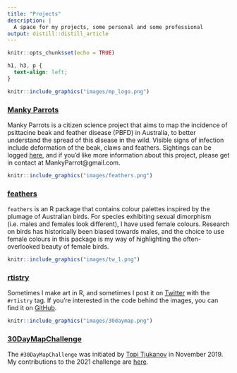 ```yaml
---
title: "Projects"
description: | 
  A space for my projects, some personal and some professional
output: distill::distill_article
---
```


```r
knitr::opts_chunk$set(echo = TRUE)
```

```css

h1, h3, p {
  text-align: left;
}

```

::: {.floating}

```r
knitr::include_graphics("images/mp_logo.png")
```

### [Manky Parrots](https://tinyurl.com/MankyParrots)

Manky Parrots is a citizen science project that aims to map the incidence of 
psittacine beak and feather disease (PBFD) in Australia, to better understand 
the spread of this disease in the wild. Visible signs of infection include 
deformation of the beak, claws and feathers. Sightings can be logged 
[here](https://tinyurl.com/MankyParrots), and if you'd like more information 
about this project, please get in contact at MankyParrot@gmail.com.

:::




::: {.floating}

```r
knitr::include_graphics("images/feathers.png")
```

### [feathers](https://github.com/shandiya/feathers)

`feathers` is an R package that contains colour palettes inspired by the plumage of Australian birds. For species exhibiting sexual dimorphism (i.e. males and females look different), I have used female colours. Research on birds has historically been biased towards males, and the choice to use female colours in this package is my way of highlighting the often-overlooked beauty of female birds.

:::




::: {.floating}

```r
knitr::include_graphics("images/tw_1.png")
```

### [rtistry](https://github.com/shandiya/twirly-whirly)

Sometimes I make art in R, and sometimes I post it on [Twitter](https://twitter.com/ShandiyaB) with the `#rtistry` tag. If you're interested in the code behind the images, you can find it on [GitHub](https://github.com/shandiya).

:::




::: {.floating}

```r
knitr::include_graphics("images/30daymap.png")
```
 
### [30DayMapChallenge](https://github.com/shandiya/30DayMapChallenge)   
 
The `#30DayMapChallenge` was initiated by [Topi 
Tjukanov](https://github.com/tjukanovt/30DayMapChallenge) in November 2019. 
My contributions to the 2021 challenge are [here](https://github.com/shandiya/30DayMapChallenge).   

:::
